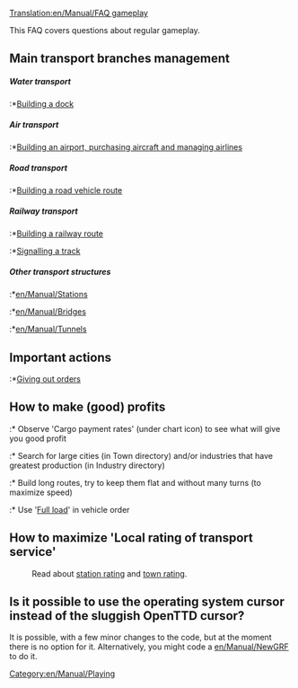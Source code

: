 [[Translation:en/Manual/FAQ gameplay]]


This FAQ covers questions about regular gameplay.

==Main transport branches management==
=====Water transport=====
:*[[en/Manual/Waterway construction|Building a dock]]

=====Air transport=====
:*[[en/Manual/Airport construction|Building an airport, purchasing aircraft and managing airlines]]

=====Road transport=====
:*[[en/Manual/Roadway construction|Building a road vehicle route]]

=====Railway transport=====
:*[[en/Manual/Railway construction|Building a railway route]]
:*[[en/Manual/Signals|Signalling a track]]

=====Other transport structures=====
:*[[en/Manual/Stations]]
:*[[en/Manual/Bridges]]
:*[[en/Manual/Tunnels]]

==Important actions==
:*[[en/Manual/Orders|Giving out orders]]

==How to make (good) profits==
:* Observe 'Cargo payment rates' (under chart icon) to see what will give you good profit
:* Search for large cities (in Town directory) and/or industries that have greatest production (in Industry directory)
:* Build long routes, try to keep them flat and without many turns (to maximize speed)
:* Use '[[en/Manual/Orders#full-load|Full load]]' in vehicle order

==How to maximize 'Local rating of transport service'==
:Read about [[en/Manual/Game Mechanics/Main Page#station-rating|station rating]] and [[en/Manual/Game Mechanics/Main Page#local-authority-rating|town rating]].

==Is it possible to use the operating system cursor instead of the sluggish OpenTTD cursor?==
It is possible, with a few minor changes to the code, but at the moment there is no option for it. Alternatively, you might code a [[en/Manual/NewGRF]] to do it.
[[Category:en/Manual/Playing]]